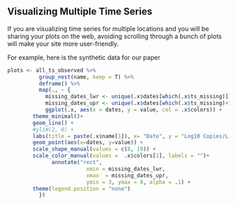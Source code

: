 ## Visualizing Multiple Time Series

If you are visualizing time series for multiple locations and you will be sharing your plots on the web, avoiding scrolling through a bunch of plots will make your site more user-friendly.

For example, here is the synthetic data for our paper

```r


plots <- all_ts_observed %>%
          group_nest(name, keep = T) %>% 
          deframe() %>%
          map(., ~ {
            missing_dates_lwr <- unique(.x$dates[which(.x$ts_missing)])
            missing_dates_upr <- unique(.x$dates[which(.x$ts_missing)+1])[1:length(missing_dates_lwr)]
            ggplot(.x, aes(x = dates, y = value, col = .x$colors)) +
        theme_minimal()+
        geom_line() + 
        #ylim(2, 8) + 
        labs(title = paste(.x$name[1]), x= "Date", y = "Log10 Copies/L-WW", color = "") +
        geom_point(aes(x=dates, y=value)) +
        scale_shape_manual(values = c(8, 19)) + 
        scale_color_manual(values =  .x$colors[1], labels = "")+    
              annotate("rect", 
                         xmin = missing_dates_lwr, 
                         xmax  = missing_dates_upr, 
                         ymin = 3, ymax = 8, alpha = .1) + 
        theme(legend.position = "none")
          })

```
